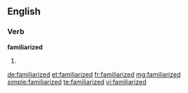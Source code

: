 ==English==

===Verb===
'''familiarized'''

# {{past of|[[familiarize]]}}

[[de:familiarized]]
[[et:familiarized]]
[[fr:familiarized]]
[[mg:familiarized]]
[[simple:familiarized]]
[[te:familiarized]]
[[vi:familiarized]]